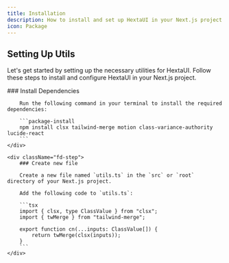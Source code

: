 ```yaml
---
title: Installation
description: How to install and set up HextaUI in your Next.js project.
icon: Package
---
```


## Setting Up Utils

Let's get started by setting up the necessary utilities for HextaUI. Follow these steps to install and configure HextaUI in your Next.js project.

<div className="fd-steps">
    <div className="fd-step">
        ### Install Dependencies

        Run the following command in your terminal to install the required dependencies:

        ```package-install
        npm install clsx tailwind-merge motion class-variance-authority lucide-react
        ```
    </div>

    <div className="fd-step">
        ### Create new file

        Create a new file named `utils.ts` in the `src` or `root` directory of your Next.js project.

        Add the following code to `utils.ts`:

        ```tsx
        import { clsx, type ClassValue } from "clsx";
        import { twMerge } from "tailwind-merge";

        export function cn(...inputs: ClassValue[]) {
            return twMerge(clsx(inputs));
        }
        ```
    </div>

</div>
